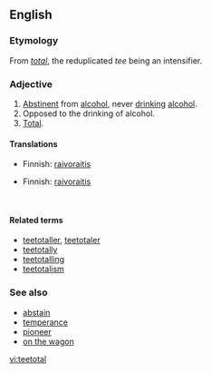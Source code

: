 ==English==

===Etymology===
From ''[[total]]'', the reduplicated ''tee'' being an intensifier.

===Adjective===
{{en-adj}}

# [[abstinent|Abstinent]] from [[alcohol]], never [[drink]]ing [[alcohol]].
# Opposed to the drinking of alcohol.
# [[total|Total]].

====Translations====
{{trans-top|abstinent from alcohol}}
*Finnish: [[raivoraitis]]
{{trans-mid}}
{{trans-bottom}}

{{trans-top|opposed to the drinking of alcohol}}
*Finnish: [[raivoraitis]]
{{trans-mid}}
{{trans-bottom}}

{{trans-top|total}}
&nbsp;
{{trans-mid}}
{{trans-bottom}}

====Related terms====
*[[teetotaller]], [[teetotaler]]
*[[teetotally]]
*[[teetotalling]]
*[[teetotalism]]

===See also===
*[[abstain]]
*[[temperance]]
*[[pioneer]]
*[[on the wagon]]

[[vi:teetotal]]